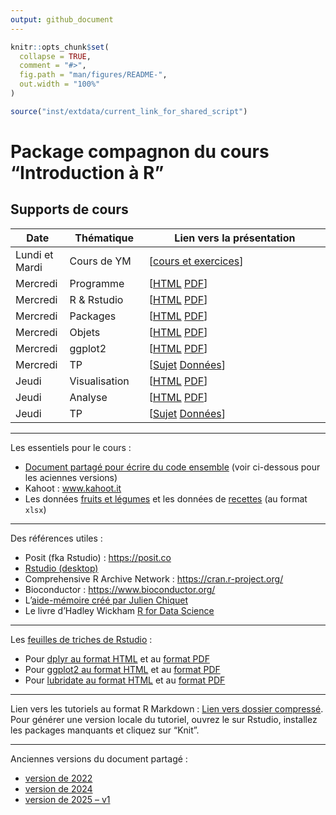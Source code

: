 ```yaml
---
output: github_document
---
```


<!-- README.md is generated from README.Rmd. Please edit that file -->

```r
knitr::opts_chunk$set(
  collapse = TRUE,
  comment = "#>",
  fig.path = "man/figures/README-",
  out.width = "100%"
)

source("inst/extdata/current_link_for_shared_script")
```

# Package compagnon du cours "Introduction à R"

<!-- badges: start -->
<!-- badges: end -->

## Supports de cours

|  Date  | Thématique | Lien vers la présentation |
|--------|------------|---------------------------|
| Lundi et Mardi | Cours de YM | [[cours et exercices](inst/extdata/jours1et2.zip)] |
| Mercredi | Programme | [[HTML](vignettes/S00programme.html) [PDF](vignettes/S00programme.pdf)] |
| Mercredi | R & Rstudio  | [[HTML](vignettes/S01rstudio.html) [PDF](vignettes/S01rstudio.pdf)] |
| Mercredi | Packages  | [[HTML](vignettes/S02packages.html) [PDF](vignettes/S02packages.pdf)] |
| Mercredi | Objets     | [[HTML](vignettes/S03objets.html) [PDF](vignettes/S03objets.pdf)] |
| Mercredi | ggplot2   | [[HTML](vignettes/S04ggplot2.html) [PDF](vignettes/S04ggplot2.pdf)] |
| Mercredi | TP  | [[Sujet](inst/extdata/tpjeudi.pdf) [Données](inst/extdata/nutrimenu.zip)]|
| Jeudi | Visualisation  | [[HTML](vignettes/S05visu.html) [PDF](vignettes/S05visu.pdf)] |
| Jeudi | Analyse   |  [[HTML](vignettes/S06tests.html) [PDF](vignettes/S06tests.pdf)] |
| Jeudi | TP | [[Sujet](inst/extdata/tpjeudi.pdf) [Données](inst/extdata/nutrimenu.zip)] |


****

Les essentiels pour le cours : 

  * [Document partagé pour écrire du code ensemble](`r currentlink`) (voir ci-dessous pour les aciennes versions)
  * Kahoot : [www.kahoot.it](www.kahoot.it)
  * Les données [fruits et légumes](inst/extdata/fruits_and_veggies.xlsx) et les données de [recettes](inst/extdata/nutrimenu.xlsx) (au format `xlsx`)

****

Des références utiles : 

  * Posit (fka Rstudio) : [https://posit.co](https://posit.co)
  * [Rstudio (desktop)](https://posit.co/download/rstudio-desktop/)
  * Comprehensive R Archive Network : [https://cran.r-project.org/](https://cran.r-project.org/)
  * Bioconductor : [https://www.bioconductor.org/](https://www.bioconductor.org/)
  * L'[aide-mémoire créé par Julien Chiquet](inst/extdata/CommandesUsuelles.pdf)
  * Le livre d'Hadley Wickham [R for Data Science](https://r4ds.hadley.nz/)

****

Les [feuilles de triches de Rstudio](https://rstudio.github.io/cheatsheets/) : 

  * Pour [dplyr au format HTML](https://rstudio.github.io/cheatsheets/html/data-transformation.html) et au [format PDF](https://rstudio.github.io/cheatsheets/data-transformation.pdf)
  * Pour [ggplot2 au format HTML](https://rstudio.github.io/cheatsheets/html/data-visualization.html) et au [format PDF](https://rstudio.github.io/cheatsheets/data-visualization.pdf)
  * Pour [lubridate au format HTML](https://rstudio.github.io/cheatsheets/html/lubridate.html) et au [format PDF](https://rstudio.github.io/cheatsheets/lubridate.pdf)

****

Lien vers les tutoriels au format R Markdown : [Lien vers dossier compressé](inst/extdata/tutorials.zip). Pour générer une version locale du tutoriel, ouvrez le sur Rstudio, installez les packages manquants et cliquez sur "Knit".

****

Anciennes versions du document partagé : 

  * [version de 2022](inst/extdata/Document Partagé ILR 2022.pdf)
  * [version de 2024](inst/extdata/Document Partagé ILR 2024.pdf)
  * [version de 2025 -- v1](inst/extdata/Document partagé ILR 2025 -- session 1.pdf)
